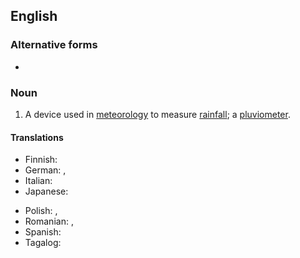 ==English==

===Alternative forms===
* {{l|en|rain gage}} {{qualifier|USA}}

===Noun===
{{wikipedia}}
{{en-noun}}

# A device used in [[meteorology]] to measure [[rainfall]]; a [[pluviometer]].

====Translations====
{{trans-top|device to measure rainfall}}
* Finnish: {{t+|fi|sademittari}}
* German: {{t+|de|Niederschlagsmesser|n}}, {{t+|de|Regenmesser|n}}
* Italian: {{t+|it|pluviometro|m}}
* Japanese: {{t+|ja|雨量計|tr=うりょうけい, uryōkei|sc=Jpan}}
{{trans-mid}}
* Polish: {{t+|pl|deszczomierz|m}}, {{t|pl|pluwiometr|m}}
* Romanian: {{t+|ro|pluviometru}}, {{t+|ro|udometru}}
* Spanish: {{t+|es|pluviómetro|m}}
* Tagalog: {{t|tl|ulansukod}}
{{trans-bottom}}